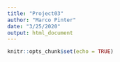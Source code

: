 ```yaml
---
title: "Project03"
author: "Marco Pinter"
date: "3/25/2020"
output: html_document
---
```


```r
knitr::opts_chunk$set(echo = TRUE)
```